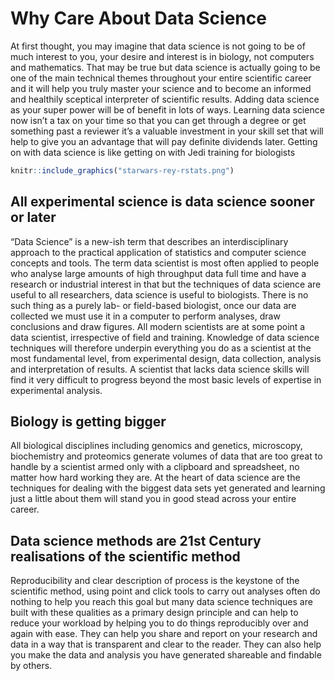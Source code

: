 # Why Care About Data Science {.unnumbered}


At first thought, you may imagine that data science is not going to be of much interest to you, your desire and interest is in biology, not computers and mathematics. That may be true but data science is actually going to be one of the main technical themes throughout your entire scientific career and it will help you truly master your science and to become an informed and healthily sceptical interpreter of scientific results. Adding data science as your super power will be of benefit in lots of ways. Learning data science now isn't a tax on your time so that you can get through a degree or get something past a reviewer it's a valuable investment in your skill set that will help to give you an advantage that will pay definite dividends later. Getting on with data science is like getting on with Jedi training for biologists

```r
knitr::include_graphics("starwars-rey-rstats.png")
```


## All experimental science is data science sooner or later

"Data Science" is a new-ish term that describes an interdisciplinary approach to the practical application of statistics and computer science concepts and tools. The term data scientist is most often applied to people who analyse large amounts of high throughput data full time and have a research or industrial interest in that but the techniques of data science are useful to all researchers, data science is useful to biologists. There is no such thing as a purely lab- or field-based biologist, once our data are collected we must use it in a computer to perform analyses, draw conclusions and draw figures. All modern scientists are at some point a data scientist, irrespective of field and training. Knowledge of data science techniques will therefore underpin everything you do as a scientist at the most fundamental level, from experimental design, data collection, analysis and interpretation of results. A scientist that lacks data science skills will find it very difficult to progress beyond the most basic levels of expertise in experimental analysis.

## Biology is getting bigger

All biological disciplines including genomics and genetics, microscopy, biochemistry and proteomics generate volumes of data that are too great to handle by a scientist armed only with a clipboard and spreadsheet, no matter how hard working they are. At the heart of data science are the techniques for dealing with the biggest data sets yet generated and learning just a little about them will stand you in good stead across your entire career.  

## Data science methods are 21st Century realisations of the scientific method

Reproducibility and clear description of process is the keystone of the scientific method, using point and click tools to carry out analyses often do nothing to help you reach this goal but many data science techniques are built with these qualities as a primary design principle and can help to reduce your workload by helping you to do things reproducibly over and again with ease. They can help you share and report on your research and data in a way that is transparent and clear to the reader. They can also help you make the data and analysis you have generated shareable and findable by others. 

